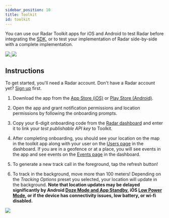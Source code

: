 ```yaml
---
sidebar_position: 10
title: Toolkit
id: toolkit
---
```


You can use our Radar Toolkit apps for iOS and Android to test Radar before integrating the [SDK](/sdk), or to test your implementation of Radar side-by-side with a complete implementation.

<a href="https://itunes.apple.com/us/app/radar-toolkit/id1179413551?mt=8" target="_blank">
  <img
    src="https://s3.amazonaws.com/com.onradar.www/images/download_ios.svg"
    style={{
      display: "inline-block",
      height: "60px",
      marginRight: "30px",
      marginBottom: "20px",
      marginTop: "10px",
      width: "180px"
    }}
  />
</a>
<a href="https://play.google.com/store/apps/details?id=com.onradar.app" target="_blank">
  <img
    src="https://s3.amazonaws.com/com.onradar.www/images/download_android.svg"
    style={{
      display: "inline-block",
      height: "60px",
      marginBottom: "20px",
      marginTop: "10px",
      width: "202.5px"
    }}
  />
</a>

## Instructions

To get started, you'll need a Radar account. Don't have a Radar account yet? [Sign up](https://radar.com/signup) first.

1. Download the app from the <a href="https://itunes.apple.com/us/app/radar-toolkit/id1179413551?mt=8" target="_blank">App Store (iOS)</a> or <a href="https://play.google.com/store/apps/details?id=com.onradar.app" target="_blank">Play Store (Android)</a>.

2. Open the app and grant notification permissions and location permissions by following the onboarding prompts.

3. Copy your 6-digit onboarding code from the [Radar dashboard](https://radar.com/dashboard) and enter it to link your *test publishable API key* to Toolkit.

4. After completing onboarding, you should see your location on the map in the toolkit app along with your user on the [Users page](https://radar.com/users) in the dashboard. If you are in a geofence or at a place, you will see events in the app and see events on the [Events page](https://radar.com/events) in the dashboard.

5. To generate a new track call in the foreground, tap the refresh button!

6. To track in the background, move more than 100 meters! Depending on the *Tracking Options* preset you selected, your location will update in the background. **Note that location updates may be delayed significantly by Android [Doze Mode and App Standby](https://developer.android.com/training/monitoring-device-state/doze-standby.html), iOS [Low Power Mode](https://support.apple.com/en-us/HT205234), or if the device has connectivity issues, low battery, or wi-fi disabled.**

<img src="https://s3.amazonaws.com/com.onradar.www/images/toolkit_small.png" className="large" />
